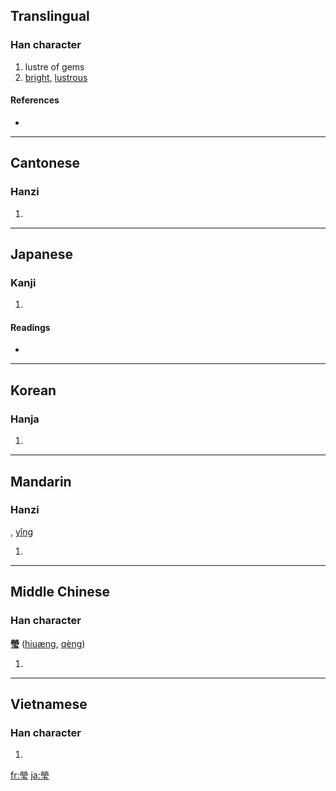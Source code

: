 {{also|莹|瑩}}
==Translingual==

===Han character===
{{Han char|rn=96|rad=玉|as=10|sn=15|four=9910<sub>3</sub>|canj=火火月一戈 (FFBMI)}}

# lustre of gems
# [[bright]], [[lustrous]]

====References====
* {{Han ref|kx=0739.080|dkj=21155|dj=1149.130|hdz=21132.150|uh=7469|ud=29801|bh=BCFC|bd=48380}}

----

==Cantonese==

===Hanzi===
{{yue-hanzi|jyut=|y=ying4|sim=莹}}

# {{defn|Cantonese|sort=玉10}}

----

==Japanese==

===Kanji===
{{ja-kanji|grade=|rs=玉10}}

# {{defn|Japanese}}

====Readings====
* {{ja-readings|on=[[えい]] (ei)|kun=[[あきらか]] (akiraka), [[みがく]] (migaku), [[しぼむ]] (shibomu)|nanori=}}

----

==Korean==

===Hanja===
{{ko-hanja|hangeul=[[형]], [[영]]|eumhun=|rv=hyeong, yeong|mr=hyŏng, yŏng|y=hyeng, yeng}}

# {{defn|Korean|sort=玉10}}

----

==Mandarin==

===Hanzi===
{{cmn-hanzi|sim=莹|pin=[[yíng]] ([[ying2]])|wg=ying<sup>2</sup>}}, [[yǐng]]

# {{defn|Mandarin|sort=玉10}}

----

==Middle Chinese==

===Han character===
'''瑩''' ([[hiuæng]], [[qèng]])

# {{defn|Middle Chinese|sort=玉10}}

----

==Vietnamese==

===Han character===
{{vi-hantu|[[oánh]]|rs=玉10}}

# {{defn|Vietnamese|sort=玉10}}

[[fr:瑩]]
[[ja:瑩]]